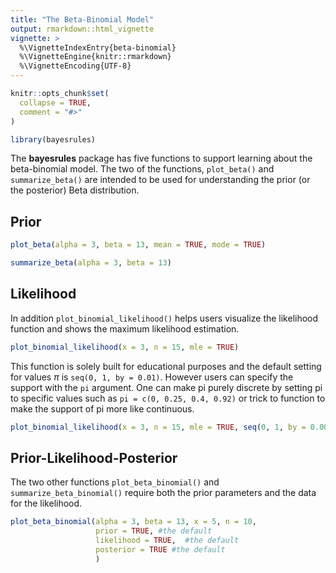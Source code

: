 ```yaml
---
title: "The Beta-Binomial Model"
output: rmarkdown::html_vignette
vignette: >
  %\VignetteIndexEntry{beta-binomial}
  %\VignetteEngine{knitr::rmarkdown}
  %\VignetteEncoding{UTF-8}
---
```


```r
knitr::opts_chunk$set(
  collapse = TRUE,
  comment = "#>"
)
```

```r
library(bayesrules)
```

The **bayesrules** package has five functions to support learning about the beta-binomial model. The two of the functions, `plot_beta()` and `summarize_beta()` are intended to be used for understanding the prior (or the posterior) Beta distribution.

## Prior

```r
plot_beta(alpha = 3, beta = 13, mean = TRUE, mode = TRUE)
```

```r
summarize_beta(alpha = 3, beta = 13)
```


## Likelihood

In addition `plot_binomial_likelihood()` helps users visualize the likelihood function and shows the maximum likelihood estimation.

```r
plot_binomial_likelihood(x = 3, n = 15, mle = TRUE)
```


This function is solely built for educational purposes and the default setting for values $\pi$ is `seq(0, 1, by = 0.01)`. However users can specify the support with the `pi` argument. One can make pi purely discrete by setting pi to specific values such as `pi = c(0, 0.25, 0.4, 0.92)` or trick to function to make the support of pi more like continuous.

```r
plot_binomial_likelihood(x = 3, n = 15, mle = TRUE, seq(0, 1, by = 0.002))
```


## Prior-Likelihood-Posterior

The two other functions `plot_beta_binomial()` and `summarize_beta_binomial()` require both the prior parameters and the data for the likelihood. 

```r
plot_beta_binomial(alpha = 3, beta = 13, x = 5, n = 10, 
                   prior = TRUE, #the default 
                   likelihood = TRUE,  #the default
                   posterior = TRUE #the default
                   )
```

